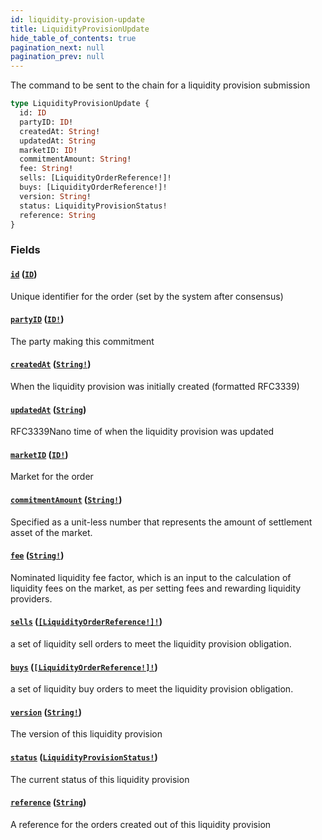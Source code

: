 ```yaml
---
id: liquidity-provision-update
title: LiquidityProvisionUpdate
hide_table_of_contents: true
pagination_next: null
pagination_prev: null
---
```



The command to be sent to the chain for a liquidity provision submission

```graphql
type LiquidityProvisionUpdate {
  id: ID
  partyID: ID!
  createdAt: String!
  updatedAt: String
  marketID: ID!
  commitmentAmount: String!
  fee: String!
  sells: [LiquidityOrderReference!]!
  buys: [LiquidityOrderReference!]!
  version: String!
  status: LiquidityProvisionStatus!
  reference: String
}
```


### Fields

#### [`id`](#) ([`ID`](/docs/testnet/graphql/scalars/id))

Unique identifier for the order (set by the system after consensus)


#### [`partyID`](#) ([`ID!`](/docs/testnet/graphql/scalars/id))

The party making this commitment


#### [`createdAt`](#) ([`String!`](/docs/testnet/graphql/scalars/string))

When the liquidity provision was initially created (formatted RFC3339)


#### [`updatedAt`](#) ([`String`](/docs/testnet/graphql/scalars/string))

RFC3339Nano time of when the liquidity provision was updated


#### [`marketID`](#) ([`ID!`](/docs/testnet/graphql/scalars/id))

Market for the order


#### [`commitmentAmount`](#) ([`String!`](/docs/testnet/graphql/scalars/string))

Specified as a unit-less number that represents the amount of settlement asset of the market.


#### [`fee`](#) ([`String!`](/docs/testnet/graphql/scalars/string))

Nominated liquidity fee factor, which is an input to the calculation of liquidity fees on the market, as per setting fees and rewarding liquidity providers.


#### [`sells`](#) ([`[LiquidityOrderReference!]!`](/docs/testnet/graphql/objects/liquidity-order-reference))

a set of liquidity sell orders to meet the liquidity provision obligation.


#### [`buys`](#) ([`[LiquidityOrderReference!]!`](/docs/testnet/graphql/objects/liquidity-order-reference))

a set of liquidity buy orders to meet the liquidity provision obligation.


#### [`version`](#) ([`String!`](/docs/testnet/graphql/scalars/string))

The version of this liquidity provision


#### [`status`](#) ([`LiquidityProvisionStatus!`](/docs/testnet/graphql/enums/liquidity-provision-status))

The current status of this liquidity provision


#### [`reference`](#) ([`String`](/docs/testnet/graphql/scalars/string))

A reference for the orders created out of this liquidity provision




